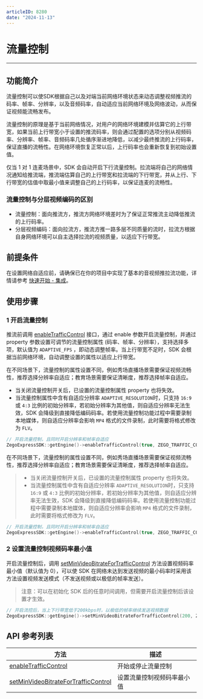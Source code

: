 ```yaml
---
articleID: 8280
date: "2024-11-13"
---
```

# 流量控制

- - -

## 功能简介

流量控制可以使SDK根据自己以及对端当前网络环境状态来动态调整视频推流的码率、帧率、分辨率，以及音频码率，自动适应当前网络环境及网络波动，从而保证视频能流畅发布。

流量控制的原理是基于当前网络情况，对用户的网络环境建模并估算它的上行带宽，如果当前上行带宽小于设置的推流码率，则会通过配置的选项分别从视频码率、分辨率、帧率、音频码率几处循序渐进地降低，以减少最终推流的上行码率，保证直播的流畅性。在网络环境恢复正常以后，上行码率也会重新恢复到初始设置值。

仅当 1 对 1 连麦场景中，SDK 会自动开启下行流量控制。拉流端将自己的网络情况通知给推流端，推流端估算自己的上行带宽和拉流端的下行带宽，并从上行、下行带宽的估值中取最小值来调整自己的上行码率，以保证连麦的流畅性。

### 流量控制与分层视频编码的区别

* 流量控制：面向推流方，推流方网络环境差时为了保证正常推流主动降低推流的上行码率。
* 分层视频编码：面向拉流方，推流方推一路多层不同质量的流时，拉流方根据自身网络环境可以自主选择拉流的视频质量，以适应下行带宽。

## 前提条件

在设置网络自适应前，请确保已在你的项目中实现了基本的音视频推拉流功能，详情请参考 [快速开始 - 集成](!/quick-start/integrating-sdk)。

## 使用步骤

### 1 开启流量控制

推流前调用 [enableTrafficControl](https://doc-zh.zego.im/article/api?doc=Express_Video_SDK_API~CPP_linux~class~zego-express-i-zego-express-engine#enable-traffic-control) 接口，通过 enable 参数开启流量控制，并通过 property 参数设置可调节的流量控制属性 (码率、帧率、分辨率），支持选择多项，默认值为 `ADAPTIVE_FPS` ，即动态调整帧率。当上行带宽不足时，SDK 会根据当前网络环境，自动调整设置的属性以适应上行带宽。

在不同场景下，流量控制的属性设置不同，例如秀场直播场景需要保证视频流畅性，推荐选择分辨率自适应；教育场景需要保证清晰度，推荐选择帧率自适应。

<Warning title="注意">

- 当关闭流量控制开关后，已设置的流量控制属性 property 也将失效。
- 当流量控制属性中含有自适应分辨率 `ADAPTIVE_RESOLUTION`时，只支持 `16:9` 或 `4:3` 比例的初始分辨率，若初始分辨率为其他值，则自适应分辨率无法生效，SDK 会降级到直接降低编码码率。若使用流量控制功能过程中需要录制本地媒体，则自适应分辨率会影响 `MP4` 格式的文件录制，此时需要将格式修改为 `FLV`。

</Warning>

```cpp
// 开启流量控制，且同时开启分辨率和帧率自适应
ZegoExpressSDK::getEngine()->enableTrafficControl(true, ZEGO_TRAFFIC_CONTROL_PROPERTY_ADAPTIVE_FPS | ZEGO_TRAFFIC_CONTROL_PROPERTY_ADAPTIVE_RESOLUTION);
```

在不同场景下，流量控制的属性设置不同，例如秀场直播场景需要保证视频流畅性，推荐选择分辨率自适应；教育场景需要保证清晰度，推荐选择帧率自适应。
> * 当关闭流量控制开关后，已设置的流量控制属性 property 也将失效。
> * 当流量控制属性中含有自适应分辨率 `ADAPTIVE_RESOLUTION`时，只支持 `16:9` 或 `4:3` 比例的初始分辨率，若初始分辨率为其他值，则自适应分辨率无法生效，SDK 会降级到直接降低编码码率。若使用流量控制功能过程中需要录制本地媒体，则自适应分辨率会影响 `MP4` 格式的文件录制，此时需要将格式修改为 `FLV`。

```cpp
// 开启流量控制，且同时开启分辨率和帧率自适应
ZegoExpressSDK::getEngine()->enableTrafficControl(true, ZEGO_TRAFFIC_CONTROL_PROPERTY_ADAPTIVE_FPS | ZEGO_TRAFFIC_CONTROL_PROPERTY_ADAPTIVE_RESOLUTION);
```

### 2 设置流量控制视频码率最小值

开启流量控制后，调用 [setMinVideoBitrateForTrafficControl](https://doc-zh.zego.im/article/api?doc=Express_Video_SDK_API~CPP_linux~class~zego-express-i-zego-express-engine#set-min-video-bitrate-for-traffic-control) 方法设置视频码率最小值（默认值为 0），可以使 SDK 在网络未达到发送视频的最小码率时采用该方法设置视频发送模式（不发送视频或以极低的帧率发送）。

> 注意：可以在初始化 SDK 后的任意时间调用，但需要开启流量控制后该设置才生效。


```cpp
// 开启流控后，当上下行带宽低于200kbps时，以极低的帧率继续发送视频数据
ZegoExpressSDK::getEngine()->setMinVideoBitrateForTrafficControl(200, ZEGO_TRAFFIC_CONTROL_MIN_VIDEO_BITRATE_MODE_ULTRA_LOW_FPS);
```

## API 参考列表

| 方法                                                         | 描述                       |
| ------------------------------------------------------------ | -------------------------- |
| [enableTrafficControl](https://doc-zh.zego.im/article/api?doc=Express_Video_SDK_API~CPP_linux~class~zego-express-i-zego-express-engine#enable-traffic-control) | 开始或停止流量控制 |
| [setMinVideoBitrateForTrafficControl](https://doc-zh.zego.im/article/api?doc=Express_Video_SDK_API~CPP_linux~class~zego-express-i-zego-express-engine#set-min-video-bitrate-for-traffic-control) | 设置流量控制视频码率最小值 |
